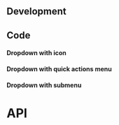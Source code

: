 




## Development

## Code

<DropdownPlayground height="28rem" />

#### Dropdown with icon

<DropdownIconPlayground height="18rem" />

#### Dropdown with quick actions menu

<QuickActionsTag />

<DropdownQuickActionsPlayground height="22rem" />

#### Dropdown with submenu

<DropdownSubmenuPlayground height="22rem" />

# API

<PropsApi />
<ItemPropsApi />

